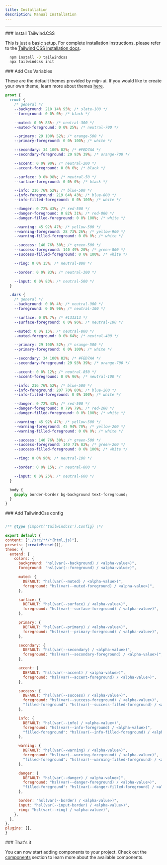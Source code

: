 ```yaml
---
title: Installation
description: Manual Installation
---
```


---


<Steps>

<Step>
### Install Tailwind.CSS

This is just a basic setup. For complete installation instructions, please refer to the [Tailwind CSS installation docs](https://tailwindcss.com/docs/installation).

```bash title="Terminal"
  npm install -D tailwindcss
  npx tailwindcss init
```

</Step>

<Step>
### Add Css Variables

These are the default themes provided by mijn-ui. If you would like to create your own theme, learn more about themes [here](/docs/theming).

```css title="Css"
@root {
  :root {
    /* general */
    --background: 210 14% 95%; /* slate-100 */
    --foreground: 0 0% 0%; /* black */

    --muted: 0 0% 83%; /* neutral-300 */
    --muted-foreground: 0 0% 25%; /* neutral-700 */

    --primary: 29 100% 52%; /* orange-500 */
    --primary-foreground: 0 0% 100%; /* white */

    --secondary: 34 100% 82%; /* #FED7AA */
    --secondary-foreground: 29 93% 39%; /* orange-700 */

    --accent: 0 0% 90%; /* neutral-200 */
    --accent-foreground: 0 0% 0%; /* black */

    --surface: 0 0% 98%; /* neutral-50 */
    --surface-foreground: 0 0% 0%; /* black */

    --info: 216 76% 52%; /* blue-500 */
    --info-foreground: 219 64% 43%; /* blue-800 */
    --info-filled-foreground: 0 0% 100%; /* white */

    --danger: 0 72% 43%; /* red-500 */
    --danger-foreground: 0 82% 31%; /* red-800 */
    --danger-filled-foreground: 0 0% 100%; /* white */

    --warning: 45 92% 47%; /* yellow-500 */
    --warning-foreground: 28 73% 26%; /* yellow-900 */
    --warning-filled-foreground: 0 0% 0%; /* white */

    --success: 140 76% 38%; /* green-500 */
    --success-foreground: 140 49% 20%; /* green-800 */
    --success-filled-foreground: 0 0% 100%; /* white */

    --ring: 0 0% 15%; /* neutral-800 */

    --border: 0 0% 83%; /* neutral-300 */

    --input: 0 0% 83%; /* neutral-500 */
  }

  .dark {
    /* general */
    --background: 0 0% 4%; /* neutral-900 */
    --foreground: 0 0% 96%; /* neutral-100 */

    --surface: 0 0% 7%; /* #131313 */
    --surface-foreground: 0 0% 96%; /* neutral-100 */

    --muted: 0 0% 15%; /* neutral-800 */
    --muted-foreground: 0 0% 64%; /* neutral-400 */

    --primary: 29 100% 52%; /* orange-500 */
    --primary-foreground: 0 0% 100%; /* white */

    --secondary: 34 100% 82%; /* #FED7AA */
    --secondary-foreground: 29 93% 39%; /* orange-700 */

    --accent: 0 0% 12%; /* neutral-850 */
    --accent-foreground: 0 0% 96%; /* neutral-100 */

    --info: 216 76% 52%; /* blue-500 */
    --info-foreground: 207 70% 80%; /* blue-200 */
    --info-filled-foreground: 0 0% 100%; /* white */

    --danger: 0 72% 43%; /* red-500 */
    --danger-foreground: 0 79% 79%; /* red-200 */
    --danger-filled-foreground: 0 0% 100%; /* white */

    --warning: 45 92% 47%; /* yellow-500 */
    --warning-foreground: 45 94% 70%; /* yellow-200 */
    --warning-filled-foreground: 0 0% 0%; /* white */

    --success: 140 76% 38%; /* green-500 */
    --success-foreground: 140 71% 82%; /* green-200 */
    --success-filled-foreground: 0 0% 100%; /* white */

    --ring: 0 0% 96%; /* neutral-100 */

    --border: 0 0% 15%; /* neutral-800 */

    --input: 0 0% 25%; /* neutral-600 */
  }

  body {
    @apply border-border bg-background text-foreground;
  }
}
```

</Step>

<Step>
### Add TailwindCss config
  
  ```js title="tailwind.config.js"

/** @type {import('tailwindcss').Config} \*/

export default {
  content: ["./src/**/*{html,js}"],
  presets: [createPreset()],
  theme: {
    extend: {
      colors: {
        background: "hsl(var(--background) / <alpha-value>)",
        foreground: "hsl(var(--foreground) / <alpha-value>)",

        muted: {
          DEFAULT: "hsl(var(--muted) / <alpha-value>)",
          foreground: "hsl(var(--muted-foreground) / <alpha-value>)",
        },

        surface: {
          DEFAULT: "hsl(var(--surface) / <alpha-value>)",
          foreground: "hsl(var(--surface-foreground) / <alpha-value>)",
        },

        primary: {
          DEFAULT: "hsl(var(--primary) / <alpha-value>)",
          foreground: "hsl(var(--primary-foreground) / <alpha-value>)",
        },

        secondary: {
          DEFAULT: "hsl(var(--secondary) / <alpha-value>)",
          foreground: "hsl(var(--secondary-foreground) / <alpha-value>)",
        },

        accent: {
          DEFAULT: "hsl(var(--accent) / <alpha-value>)",
          foreground: "hsl(var(--accent-foreground) / <alpha-value>)",
        },

        success: {
          DEFAULT: "hsl(var(--success) / <alpha-value>)",
          foreground: "hsl(var(--success-foreground) / <alpha-value>)",
          "filled-foreground": "hsl(var(--success-filled-foreground) / <alpha-value>)",
        },

        info: {
          DEFAULT: "hsl(var(--info) / <alpha-value>)",
          foreground: "hsl(var(--info-foreground) / <alpha-value>)",
          "filled-foreground": "hsl(var(--info-filled-foreground) / <alpha-value>)",
        },

        warning: {
          DEFAULT: "hsl(var(--warning) / <alpha-value>)",
          foreground: "hsl(var(--warning-foreground) / <alpha-value>)",
          "filled-foreground": "hsl(var(--warning-filled-foreground) / <alpha-value>)",
        },

        danger: {
          DEFAULT: "hsl(var(--danger) / <alpha-value>)",
          foreground: "hsl(var(--danger-foreground) / <alpha-value>)",
          "filled-foreground": "hsl(var(--danger-filled-foreground) / <alpha-value>)",
        },

        border: "hsl(var(--border) / <alpha-value>)",
        input: "hsl(var(--input-border) / <alpha-value>)",
        ring: "hsl(var(--ring) / <alpha-value>)",
      },
    },
  },
  plugins: [],
}

```
</Step>


<Step>
  ### That's it

  You can now start adding components to your project. Check out the [components](/docs/accordion) section to learn more about the available components.

</Step>
</Steps>

